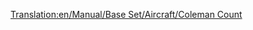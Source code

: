 [[Translation:en/Manual/Base Set/Aircraft/Coleman Count]]

{{it/Manuale/Set base/Aeromobili/StatAeroplani|Name=Coleman Count
|Image=[[File:en/Manual/Base Set/Aircraft/VickersViscount.png|Coleman Count]]
|Costo=61.522
|Velocità=475
|Annuale=5.624
|Progettato=1947
|Vita=24
|Tipo=Piccolo
|Capacità=65 passeggeri e 8 sacchi postali
|Riadattabile=
*73 sacchi postali
*37 casse di beni
*18 tonnellate di cibo, borse di valori o sacchi di oro/diamanti
|Descrizione=Il Coleman Count è il primo aereo a quattro motori del gioco e ha una maggiore capacità.
|Real-life=[https://it.wikipedia.org/wiki/Vickers_Viscount Vickers Viscount]
}}